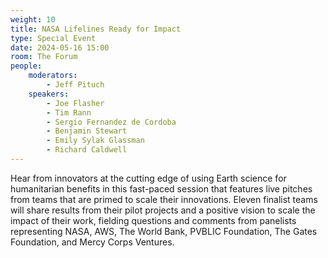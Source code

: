```yaml
---
weight: 10
title: NASA Lifelines Ready for Impact
type: Special Event
date: 2024-05-16 15:00
room: The Forum
people:
    moderators:
        - Jeff Pituch
    speakers:
        - Joe Flasher
        - Tim Rann 
        - Sergio Fernandez de Cordoba
        - Benjamin Stewart
        - Emily Sylak Glassman
        - Richard Caldwell
---
```

Hear from innovators at the cutting edge of using Earth science for humanitarian benefits in this fast-paced session that features live pitches from teams that are primed to scale their innovations. Eleven finalist teams will share results from their pilot projects and a positive vision to scale the impact of their work, fielding questions and comments from panelists representing NASA, AWS, The World Bank, PVBLIC Foundation, The Gates Foundation, and Mercy Corps Ventures.